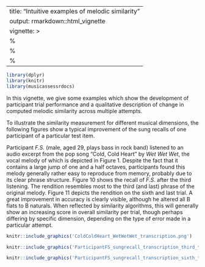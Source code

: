

---
title: "Intuitive examples of melodic similarity"
output: rmarkdown::html_vignette
vignette: >
  %\VignetteIndexEntry{Intuitive examples of melodic similarity}
  %\VignetteEngine{knitr::rmarkdown}
  %\VignetteEncoding{UTF-8}
---

```r

library(dplyr)
library(knitr)
library(musicassessrdocs)

```

In this vignette, we give some examples which show the development of participant trial performance and a qualitative description of change in computed melodic similarity across multiple attempts.

To illustrate the similarity measurement for different musical dimensions, the following figures show a typical improvement of the sung recalls of one participant of a particular test item.

Participant *F.S.* (male, aged 29, plays bass in rock band) listened to an audio excerpt from the pop song "Cold, Cold Heart" by *Wet Wet Wet*, the vocal melody of which is depicted in Figure 1. Despite the fact that it contains a large jump of one and a half octaves, participants found this melody generally rather easy to reproduce from memory, probably due to its clear phrase structure. Figure 10 shows the recall of *F.S*. after the third listening. The rendition resembles most to the third (and last) phrase of the original melody. Figure 11 depicts the rendition on the sixth and last trial. A great improvement in accuracy is clearly visible, although he altered all B flats to B naturals. When reflected by similarity algorithms, this will generally show an increasing score in overall similarity  per trial, though perhaps differing by specific dimension, depending on the type of error made in a particular attempt.


```r

knitr::include_graphics('ColdColdHeart_WetWetWet_transcription.png')

```

```r

knitr::include_graphics('ParticipantFS_sungrecall_transcription_third_trial.png')

```

```r

knitr::include_graphics('ParticipantFS_sungrecall_transcription_sixth_trial.png')

```

